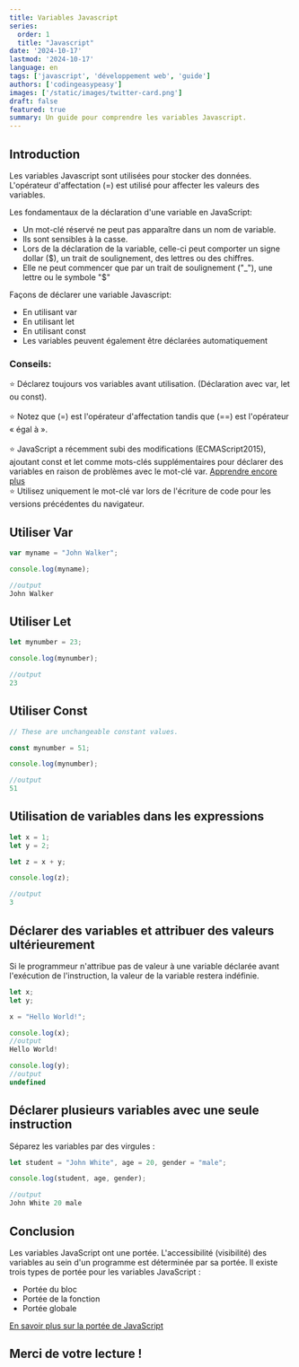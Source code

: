 ```yaml
---
title: Variables Javascript
series:
  order: 1
  title: "Javascript"
date: '2024-10-17'
lastmod: '2024-10-17'
language: en
tags: ['javascript', 'développement web', 'guide']
authors: ['codingeasypeasy']
images: ['/static/images/twitter-card.png']
draft: false
featured: true
summary: Un guide pour comprendre les variables Javascript.
---
```


## Introduction

Les variables Javascript sont utilisées pour stocker des données. L'opérateur d'affectation (=) est utilisé pour affecter les valeurs des variables.

Les fondamentaux de la déclaration d'une variable en JavaScript:
- Un mot-clé réservé ne peut pas apparaître dans un nom de variable.
- Ils sont sensibles à la casse.
- Lors de la déclaration de la variable, celle-ci peut comporter un signe dollar ($), un trait de soulignement, des lettres ou des chiffres.
- Elle ne peut commencer que par un trait de soulignement ("_"), une lettre ou le symbole "$"

Façons de déclarer une variable Javascript:
- En utilisant var
- En utilisant let
- En utilisant const
- Les variables peuvent également être déclarées automatiquement

### Conseils: 
⭐ Déclarez toujours vos variables avant utilisation. (Déclaration avec var, let ou const). <br />  
⭐ Notez que (=) est l'opérateur d'affectation tandis que (==) est l'opérateur « égal à ». <br />  
⭐ JavaScript a récemment subi des modifications (ECMAScript2015), ajoutant const et let comme mots-clés supplémentaires pour déclarer des variables en raison de problèmes avec le mot-clé var. [Apprendre encore plus](https://www.codingeasypeasy.com/) <br /> 
⭐ Utilisez uniquement le mot-clé var lors de l'écriture de code pour les versions précédentes du navigateur.

## Utiliser Var

```ts:contentlayer.config.ts
var myname = "John Walker";

console.log(myname);

//output
John Walker
```

## Utiliser Let

```ts:contentlayer.config.ts
let mynumber = 23;

console.log(mynumber);

//output
23
```

## Utiliser Const

```ts:contentlayer.config.ts
// These are unchangeable constant values.

const mynumber = 51;

console.log(mynumber);

//output
51
```

## Utilisation de variables dans les expressions

```ts:contentlayer.config.ts
let x = 1;
let y = 2;

let z = x + y;

console.log(z);

//output
3
```

## Déclarer des variables et attribuer des valeurs ultérieurement

Si le programmeur n'attribue pas de valeur à une variable déclarée avant l'exécution de l'instruction, la valeur de la variable restera indéfinie.

```ts:contentlayer.config.ts
let x;
let y;

x = "Hello World!";

console.log(x);
//output
Hello World!

console.log(y);
//output
undefined
```

## Déclarer plusieurs variables avec une seule instruction

Séparez les variables par des virgules :

```ts:contentlayer.config.ts
let student = "John White", age = 20, gender = "male";

console.log(student, age, gender);

//output
John White 20 male
```

## Conclusion

Les variables JavaScript ont une portée.
L'accessibilité (visibilité) des variables au sein d'un programme est déterminée par sa portée.
Il existe trois types de portée pour les variables JavaScript :
- Portée du bloc
- Portée de la fonction
- Portée globale

[En savoir plus sur la portée de JavaScript](https://www.codingeasypeasy.com/) 

## Merci de votre lecture !